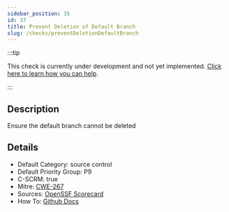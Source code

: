```yaml
---
sidebar_position: 35
id: 37
title: Prevent Deletion of Default Branch
slug: /checks/preventDeletionDefaultBranch
---
```


<!-- BANNER:START -->
:::tip

This check is currently under development and not yet implemented. [Click here to learn how you can help](/contribute).

:::
<!-- BANNER:END -->

<!-- DESCRIPTION:START -->
## Description
Ensure the default branch cannot be deleted
<!-- DESCRIPTION:END -->

<!-- DETAILS:START -->
## Details
- Default Category: source control
- Default Priority Group: P9
- C-SCRM: true
- Mitre: [CWE-267](https://cwe.mitre.org/data/definitions/267.html)
- Sources: [OpenSSF Scorecard](https://github.com/ossf/scorecard/blob/main/docs/checks.md#branch-protection)
- How To: [Github Docs](https://docs.github.com/en/repositories/configuring-branches-and-merges-in-your-repository/managing-protected-branches/about-protected-branches)

<!-- DETAILS:END -->
